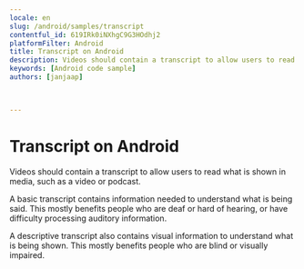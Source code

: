 ```yaml
---
locale: en
slug: /android/samples/transcript
contentful_id: 619IRk0iNXhgC9G3HOdhj2
platformFilter: Android
title: Transcript on Android
description: Videos should contain a transcript to allow users to read what is shown in media, such as a video or podcast.
keywords: [Android code sample]
authors: [janjaap]


	
---
```


# Transcript on Android

Videos should contain a transcript to allow users to read what is shown in media, such as a video or podcast.

A basic transcript contains information needed to understand what is being said. This mostly benefits people who are deaf or hard of hearing, or have difficulty processing auditory information.

A descriptive transcript also contains visual information to understand what is being shown. This mostly benefits people who are blind or visually impaired.

<CodeSample id="media-transcript" locale="en" platform="android"/>